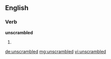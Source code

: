 ==English==

===Verb===
'''unscrambled'''

# {{en-past of|unscramble}}

[[de:unscrambled]]
[[mg:unscrambled]]
[[vi:unscrambled]]